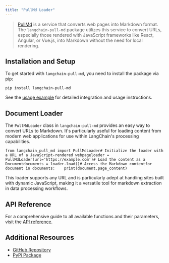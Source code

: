 ```yaml
---
title: "PullMd Loader"
---
```


> [PullMd](https://pull.md/) is a service that converts web pages into Markdown format. The `langchain-pull-md` package utilizes this service to convert URLs, especially those rendered with JavaScript frameworks like React, Angular, or Vue.js, into Markdown without the need for local rendering.

## Installation and Setup

To get started with `langchain-pull-md`, you need to install the package via pip:

```
pip install langchain-pull-md
```

See the [usage example](/oss/integrations/document_loaders/pull_md) for detailed integration and usage instructions.

## Document Loader

The `PullMdLoader` class in `langchain-pull-md` provides an easy way to convert URLs to Markdown. It's particularly useful for loading content from modern web applications for use within LangChain's processing capabilities.

```
from langchain_pull_md import PullMdLoader# Initialize the loader with a URL of a JavaScript-rendered webpageloader = PullMdLoader(url='https://example.com')# Load the content as a Documentdocuments = loader.load()# Access the Markdown contentfor document in documents:    print(document.page_content)
```

This loader supports any URL and is particularly adept at handling sites built with dynamic JavaScript, making it a versatile tool for markdown extraction in data processing workflows.

## API Reference

For a comprehensive guide to all available functions and their parameters, visit the [API reference](https://github.com/chigwell/langchain-pull-md).

## Additional Resources

* [GitHub Repository](https://github.com/chigwell/langchain-pull-md)
* [PyPi Package](https://pypi.org/project/langchain-pull-md/)
